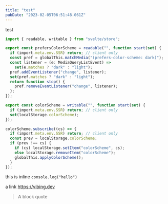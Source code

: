 ```yaml
---
title: "test"
pubDate: "2023-02-05T06:51:48.061Z"
---
```


test

```typescript
import { readable, writable } from "svelte/store";

export const prefersColorScheme = readable("", function start(set) {
  if (import.meta.env.SSR) return; // client only
  const pref = globalThis.matchMedia("(prefers-color-scheme: dark)");
  const listener = (e: MediaQueryListEvent) =>
    set(e.matches ? "dark" : "light");
  pref.addEventListener("change", listener);
  set(pref.matches ? "dark" : "light");
  return function stop() {
    pref.removeEventListener("change", listener);
  };
});

export const colorScheme = writable("", function start(set) {
  if (import.meta.env.SSR) return; // client only
  set(localStorage.colorScheme);
});

colorScheme.subscribe((cs) => {
  if (import.meta.env.SSR) return; // client only
  const prev = localStorage.colorScheme;
  if (prev !== cs) {
    if (cs) localStorage.setItem("colorScheme", cs);
    else localStorage.removeItem("colorScheme");
    globalThis.applyColorScheme();
  }
});
```

this is inline `console.log("hello")`

a link https://vibing.dev

> A block quote


<Tweet id="1620056803232067585" />
